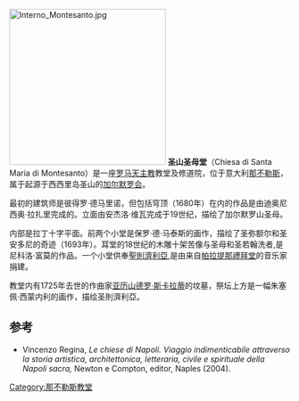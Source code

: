 {{Infobox church
| name                 = 圣山圣母堂
| fullname             = Chiesa di Santa Maria di Montesanto
| image                = Napoli_-_Chiesa_di_santa_Maria_di_Montesanto.JPG
| location             = [[坎帕尼亚大区|坎帕尼亚大区]][[那不勒斯省|那不勒斯省]][[那不勒斯|那不勒斯]]
| country              = 意大利
| coordinates          = {{coord|40.847696|14.245488|region:IT_type:landmark|display=title}}
| denomination         = [[罗马天主教|罗马天主教]]
| architectural type   =[[教堂|教堂]]
| style                =[[巴洛克建筑|巴洛克建筑]]
| diocese              =[[天主教那不勒斯总教区|天主教那不勒斯总教区]]
}}
[[File:Interno_Montesanto.jpg|280px]]
'''圣山圣母堂'''（Chiesa di Santa Maria di Montesanto）是一座[[罗马天主教|罗马天主教]]教堂及修道院，位于意大利[[那不勒斯|那不勒斯]]，属于起源于西西里岛圣山的[[加尔默罗会|加尔默罗会]]。

最初的建筑师是彼得罗·德马里诺，但包括穹顶（1680年）在内的作品是由迪奥尼西奥·拉扎里完成的。立面由安杰洛·维瓦完成于19世纪，描绘了加尔默罗山圣母。

内部是拉丁十字平面。前两个小堂是保罗·德·马泰斯的画作，描绘了圣弥额尔和圣安多尼的奇迹（1693年）。耳堂的18世纪的木雕十架苦像与圣母和圣若翰洗者,是尼科洛·富莫的作品。一个小堂供奉[[聖則濟利亞|聖則濟利亞]],是由来自[[帕拉提那禮拜堂|帕拉提那禮拜堂]]的音乐家捐建。

教堂内有1725年去世的作曲家[[亚历山德罗·斯卡拉蒂|亚历山德罗·斯卡拉蒂]]的坟墓，祭坛上方是一幅朱塞佩·西蒙内利的画作，描绘圣則濟利亞。

==参考==
*Vincenzo Regina, ''Le chiese di Napoli. Viaggio indimenticabile attraverso la storia artistica, architettonica, letteraria, civile e spirituale della Napoli sacra,'' Newton e Compton, editor, Naples (2004).
{{Reflist}}
{{那不勒斯地标}}
[[Category:那不勒斯教堂|Category:那不勒斯教堂]]